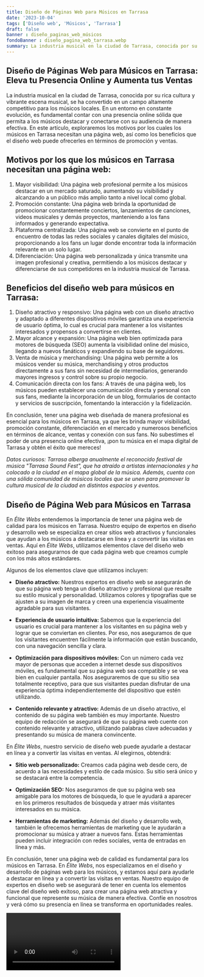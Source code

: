 ```yaml
---
title: Diseño de Páginas Web para Músicos en Tarrasa
date: '2023-10-04'
tags: ['Diseño web', 'Músicos', 'Tarrasa']
draft: false
banner : diseño_paginas_web_músicos
fondoBanner : diseño_pagina_web_tarrasa.webp
summary: La industria musical en la ciudad de Tarrasa, conocida por su rica cultura y vibrante escena musical, se ha convertido en un campo altamente competitivo para los músicos locales. En un entorno en constante evolución, es fundamental contar con una presencia online sólida que permita a los músicos destacar y conectarse con su audiencia de manera efectiva. En este artículo, exploraremos los motivos por los cuales los músicos en Tarrasa necesitan una página web, así como los beneficios que el diseño web puede ofrecerles en términos de promoción y ventas.
---
```


## Diseño de Páginas Web para Músicos en Tarrasa: Eleva tu Presencia Online y Aumenta tus Ventas

La industria musical en la ciudad de Tarrasa, conocida por su rica cultura y vibrante escena musical, se ha convertido en un campo altamente competitivo para los músicos locales. En un entorno en constante evolución, es fundamental contar con una presencia online sólida que permita a los músicos destacar y conectarse con su audiencia de manera efectiva. En este artículo, exploraremos los motivos por los cuales los músicos en Tarrasa necesitan una página web, así como los beneficios que el diseño web puede ofrecerles en términos de promoción y ventas.

## Motivos por los que los músicos en Tarrasa necesitan una página web:

1. Mayor visibilidad: Una página web profesional permite a los músicos destacar en un mercado saturado, aumentando su visibilidad y alcanzando a un público más amplio tanto a nivel local como global.
2. Promoción constante: Una página web brinda la oportunidad de promocionar constantemente conciertos, lanzamientos de canciones, videos musicales y demás proyectos, manteniendo a los fans informados y generando expectativa.
3. Plataforma centralizada: Una página web se convierte en el punto de encuentro de todas las redes sociales y canales digitales del músico, proporcionando a los fans un lugar donde encontrar toda la información relevante en un solo lugar.
4. Diferenciación: Una página web personalizada y única transmite una imagen profesional y creativa, permitiendo a los músicos destacar y diferenciarse de sus competidores en la industria musical de Tarrasa.

## Beneficios del diseño web para músicos en Tarrasa:

1. Diseño atractivo y responsivo: Una página web con un diseño atractivo y adaptado a diferentes dispositivos móviles garantiza una experiencia de usuario óptima, lo cual es crucial para mantener a los visitantes interesados y propensos a convertirse en clientes.
2. Mayor alcance y expansión: Una página web bien optimizada para motores de búsqueda (SEO) aumenta la visibilidad online del músico, llegando a nuevos fanáticos y expandiendo su base de seguidores.
3. Venta de música y merchandising: Una página web permite a los músicos vender su música, merchandising y otros productos directamente a sus fans sin necesidad de intermediarios, generando mayores ingresos y control sobre su propio negocio.
4. Comunicación directa con los fans: A través de una página web, los músicos pueden establecer una comunicación directa y personal con sus fans, mediante la incorporación de un blog, formularios de contacto y servicios de suscripción, fomentando la interacción y la fidelización.

En conclusión, tener una página web diseñada de manera profesional es esencial para los músicos en Tarrasa, ya que les brinda mayor visibilidad, promoción constante, diferenciación en el mercado y numerosos beneficios en términos de alcance, ventas y conexión con sus fans. No subestimes el poder de una presencia online efectiva, ¡pon tu música en el mapa digital de Tarrasa y obtén el éxito que mereces!

*Datos curiosos: Tarrasa alberga anualmente el reconocido festival de música "Tarrasa Sound Fest", que ha atraído a artistas internacionales y ha colocado a la ciudad en el mapa global de la música. Además, cuenta con una sólida comunidad de músicos locales que se unen para promover la cultura musical de la ciudad en distintos espacios y eventos.*

<GifSeo />

<Cta />

## Diseño de Página Web para Músicos en Tarrasa

En *Élite Webs* entendemos la importancia de tener una página web de calidad para los músicos en Tarrasa. Nuestro equipo de expertos en diseño y desarrollo web se especializa en crear sitios web atractivos y funcionales que ayudan a los músicos a destacarse en línea y a convertir las visitas en ventas. Aquí en *Élite Webs*, utilizamos elementos clave del diseño web exitoso para asegurarnos de que cada página web que creamos cumple con los más altos estándares. 

Algunos de los elementos clave que utilizamos incluyen:

- **Diseño atractivo:** Nuestros expertos en diseño web se asegurarán de que su página web tenga un diseño atractivo y profesional que resalte su estilo musical y personalidad. Utilizamos colores y tipografías que se ajusten a su imagen de marca y creen una experiencia visualmente agradable para sus visitantes.

- **Experiencia de usuario intuitiva:** Sabemos que la experiencia del usuario es crucial para mantener a los visitantes en su página web y lograr que se conviertan en clientes. Por eso, nos aseguramos de que los visitantes encuentren fácilmente la información que están buscando, con una navegación sencilla y clara.

- **Optimización para dispositivos móviles:** Con un número cada vez mayor de personas que acceden a internet desde sus dispositivos móviles, es fundamental que su página web sea compatible y se vea bien en cualquier pantalla. Nos aseguraremos de que su sitio sea totalmente receptivo, para que sus visitantes puedan disfrutar de una experiencia óptima independientemente del dispositivo que estén utilizando.

- **Contenido relevante y atractivo:** Además de un diseño atractivo, el contenido de su página web también es muy importante. Nuestro equipo de redacción se asegurará de que su página web cuente con contenido relevante y atractivo, utilizando palabras clave adecuadas y presentando su música de manera convincente.

En *Élite Webs*, nuestro servicio de diseño web puede ayudarle a destacar en línea y a convertir las visitas en ventas. Al elegirnos, obtendrá:

- **Sitio web personalizado:** Creamos cada página web desde cero, de acuerdo a las necesidades y estilo de cada músico. Su sitio será único y se destacará entre la competencia.

- **Optimización SEO:** Nos aseguramos de que su página web sea amigable para los motores de búsqueda, lo que le ayudará a aparecer en los primeros resultados de búsqueda y atraer más visitantes interesados en su música.

- **Herramientas de marketing:** Además del diseño y desarrollo web, también le ofrecemos herramientas de marketing que le ayudarán a promocionar su música y atraer a nuevos fans. Estas herramientas pueden incluir integración con redes sociales, venta de entradas en línea y más.

En conclusión, tener una página web de calidad es fundamental para los músicos en Tarrasa. En *Élite Webs*, nos especializamos en el diseño y desarrollo de páginas web para los músicos, y estamos aquí para ayudarle a destacar en línea y a convertir las visitas en ventas. Nuestro equipo de expertos en diseño web se asegurará de tener en cuenta los elementos clave del diseño web exitoso, para crear una página web atractiva y funcional que represente su música de manera efectiva. Confíe en nosotros y verá cómo su presencia en línea se transforma en oportunidades reales.

<Video />

<CtaBot job='Músicos' city='Tarrasa'/>

<Gmaps query='Tarrasa+españa+maps' />